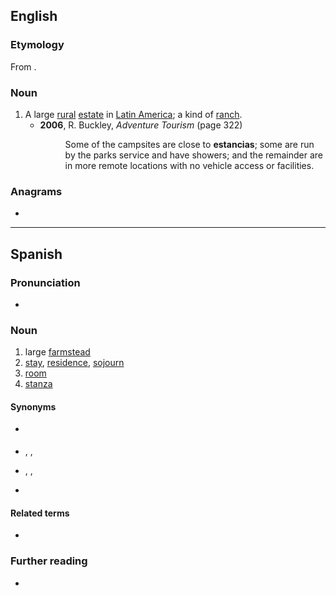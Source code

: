 {{also|estância|Estancia}}
==English==
{{wikipedia}}

===Etymology===
From {{bor|en|es|estancia}}.

===Noun===
{{en-noun}}

# A large [[rural]] [[estate]] in [[Latin America]]; a kind of [[ranch]].
#* '''2006''', R. Buckley, ''Adventure Tourism'' (page 322)
#*: Some of the campsites are close to '''estancias'''; some are run by the parks service and have showers; and the remainder are in more remote locations with no vehicle access or facilities.

===Anagrams===
* {{anagrams|en|a=aaceinst|Ectasian|actinase|astacein|canasite}}

----

==Spanish==

===Pronunciation===
* {{es-IPA}}

===Noun===
{{es-noun|f}}

# large [[farmstead]]
# [[stay]], [[residence]], [[sojourn]]
# [[room]]
# [[stanza]]

====Synonyms====
* {{sense|stay}} {{l|es|estadía}}
* {{sense|farm}} {{l|es|finca}}, {{l|es|cortijo}}, {{l|es|hacienda}}
* {{sense|room}} {{l|es|habitación}}, {{l|es|cuarto}}, {{l|es|pieza}}
* {{sense|stanza}} {{l|es|estrofa}}

====Related terms====
* {{l|es|estar}}

===Further reading===
* {{R:DRAE 2001}}